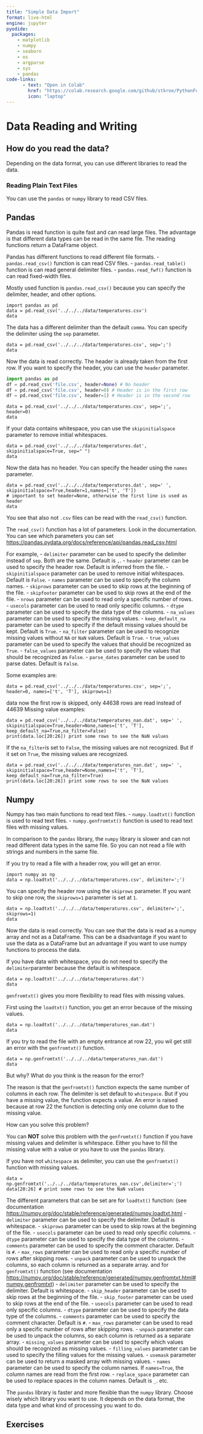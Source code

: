 ```yaml
---
title: "Simple Data Import"
format: live-html
engine: jupyter
pyodide:
  packages:
    - matplotlib
    - numpy
    - seaborn
    - os 
    - argparse
    - sys
    - pandas
code-links:
      - text: "Open in Colab"
        href: "https://colab.research.google.com/github/stkroe/PythonForChemists/blob/main/course/chapters/Basics/SimpleDataImport.ipynb"
        icon: "laptop"
--- 
```



# Data Reading and Writing {.unnumbered}


## How do you read the data? {.unnumbered}


Depending on the data format, you can use different libraries to read the data.


### Reading Plain Text Files {.unnumbered}

You can use the `pandas`  or `numpy` library to read CSV files. 



## Pandas {.unnumbered}
Pandas is read function is quite fast and can read large files.
The advantage is that different data types can be read in the same file. 
The reading functions return a DataFrame object. 

Pandas has different functions to read different file formats.
- `pandas.read_csv()` function is can read CSV files.
- `pandas.read_table()` function is can read general delimiter files.
- `pandas.read_fwf()` function is can read fixed-width files.


Mostly used function is
`pandas.read_csv()` 
because you can specify the delimiter, header, and other options.


```pyodide
import pandas as pd
data = pd.read_csv('../../../data/temperatures.csv')
data
```

The data has a different delimiter than the default `comma`. You can specify the delimiter using the `sep` parameter.



```pyodide
data = pd.read_csv('../../../data/temperatures.csv', sep=';')
data
```

Now the data is read correctly. The header is already taken from the first row. If you want to specify the header, you can use the `header` parameter.

```python
import pandas as pd
df = pd.read_csv('file.csv', header=None) # No header
df = pd.read_csv('file.csv', header=0) # Header is in the first row
df = pd.read_csv('file.csv', header=1) # Header is in the second row
```


```pyodide
data = pd.read_csv('../../../data/temperatures.csv', sep=';', header=0)
data
```

If your data contains whitespace, you can use the `skipinitialspace` parameter to remove initial whitespaces.

```pyodide
data = pd.read_csv('../../../data/temperatures.dat', skipinitialspace=True, sep=" ")
data
```

Now the data has no header. You can specify the header using the `names` parameter.


```pyodide
data = pd.read_csv('../../../data/temperatures.dat', sep=' ', skipinitialspace=True,header=1,names=['t', 'T'])
# important to set header=None, otherwise the first line is used as header
data
```


You see that also not `.csv` files can be read with the `read_csv()` function.


The `read_csv()` function has a lot of parameters. 
Look in the documentation. You can see which parameters you can set [https://pandas.pydata.org/docs/reference/api/pandas.read_csv.html](https://pandas.pydata.org/docs/reference/api/pandas.read_csv.html)

For example,
- `delimiter` parameter can be used to specify the delimiter instead of `sep`. Both are the same. Default is `,`.
- `header` parameter can be used to specify the header row. Default is inferred from the file.
- `skipinitialspace` parameter can be used to remove initial whitespaces. Default is `False`.
- `names` parameter can be used to specify the column names.
- `skiprows` parameter can be used to skip rows at the beginning of the file.
- `skipfooter` parameter can be used to skip rows at the end of the file.
- `nrows` parameter can be used to read only a specific number of rows.
- `usecols` parameter can be used to read only specific columns.
- `dtype` parameter can be used to specify the data type of the columns.
- `na_values` parameter can be used to specify the missing values.
- `keep_default_na` parameter can be used to specify if the default missing values should be kept. Default is `True`.
- `na_filter` parameter can be used to recognize missing values without `NA` or `NaN` values. Default is `True`.
- `true_values` parameter can be used to specify the values that should be recognized as `True`.
- `false_values` parameter can be used to specify the values that should be recognized as `False`.
- `parse_dates` parameter can be used to parse dates. Default is `False`.




Some examples are:



```pyodide
data = pd.read_csv('../../../data/temperatures.csv', sep=';', header=0, names=['t', 'T'], skiprows=1)
```
data now the first row is skipped, only 44638 rows are read instead of 44639
Missing value examples:


```pyodide
data = pd.read_csv('../../../data/temperatures_nan.dat', sep=' ', skipinitialspace=True,header=None,names=['t', 'T'],  keep_default_na=True,na_filter=False)
print(data.loc[20:26]) print some rows to see the NaN values
```


If the `na_filter`is set to `False`, the missing values are not recognized. But if it set on `True`, the missing values are recognized.

```pyodide
data = pd.read_csv('../../../data/temperatures_nan.dat', sep=' ', skipinitialspace=True,header=None,names=['t', 'T'],  keep_default_na=True,na_filter=True)
print(data.loc[20:26]) print some rows to see the NaN values
```


## Numpy {.unnumbered}
Numpy has two main functions to read text files.
- `numpy.loadtxt()` function is used to read text files.
- `numpy.genfromtxt()` function is used to read text files with missing values.

In comparison to the `pandas` library, the `numpy` library is slower and can not read different data types in the same file.
So you can not read a file with strings and numbers in the same file.



If you try to read a file with a header row, you will get an error. 


```pyodide
import numpy as np
data = np.loadtxt('../../../data/temperatures.csv', delimiter=';')
```

You can specify the header row using the `skiprows` parameter.
If you want to skip one row, the `skiprows=1` parameter is set at `1`.


```pyodide
data = np.loadtxt('../../../data/temperatures.csv', delimiter=';', skiprows=1)
data
```

Now the data is read correctly. You can see that the data is read as a numpy array and not as a DataFrame. This can be a disadvantage if you want to use the data as a DataFrame but an advantage if you want to use numpy functions to process the data.





If you have data with whitespace, you do not need to specify the `delimiter`paramter because the default is whitespace.


```pyodide
data = np.loadtxt('../../../data/temperatures.dat')
data
```

`genfromtxt()` gives you more flexibility to read files with missing values. 


First using the `loadtxt()` function, you get an error because of the missing values. 


```pyodide
data = np.loadtxt('../../../data/temperatures_nan.dat')
data
```

If you try to read the file with an empty entrance at row 22, you wil get still an error with the `genfromtxt()` function. 

```pyodide
data = np.genfromtxt('../../../data/temperatures_nan.dat')
data
```

But why?
What do you think is the reason for the error?


::: {.callout-caution collapse="true"}
The reason is that the `genfromtxt()` function expects the same number of columns in each row. The delimiter is set default to `whitespace`. But if you have a missing value, the function expects a value.
An error is raised because at row 22 the function is detecting only one column due to the missing value.
:::


How can you solve this problem?

::: {.callout-caution collapse="true"}
You can **NOT** solve this problem with the `genfromtxt()` function if you have missing values and delimiter is whitespace.
Either you have to fill the missing value with a value or you have to use the `pandas` library.
:::



If you have not `whitespace` as delimiter, you can use the `genfromtxt()` function with missing values.


```pyodide
data = np.genfromtxt('../../../data/temperatures_nan.csv',delimiter=';')
data[20:26] # print some rows to see the NaN values
```

The different parameters that can be set are for `loadtxt()` function:
(see documentation [https://numpy.org/doc/stable/reference/generated/numpy.loadtxt.html](https://numpy.org/doc/stable/reference/generated/numpy.loadtxt.html) 
- `delimiter` parameter can be used to specify the delimiter. Default is whitespace.
- `skiprows` parameter can be used to skip rows at the beginning of the file.
- `usecols` parameter can be used to read only specific columns.
- `dtype` parameter can be used to specify the data type of the columns.
- `comments` parameter can be used to specify the comment character. Default is `#`.
- `max_rows` parameter can be used to read only a specific number of rows after skipping rows.
- `unpack` parameter can be used to unpack the columns, so each column is returned as a separate array.
and for `genfromtxt()` function
(see documentation [https://numpy.org/doc/stable/reference/generated/numpy.genfromtxt.html#numpy.genfromtxt](https://numpy.org/doc/stable/reference/generated/numpy.genfromtxt.html#numpy.genfromtxt))
- `delimiter` parameter can be used to specify the delimiter. Default is whitespace.
- `skip_header` parameter can be used to skip rows at the beginning of the file.
- `skip_footer` parameter can be used to skip rows at the end of the file.
- `usecols` parameter can be used to read only specific columns.
- `dtype` parameter can be used to specify the data type of the columns.
- `comments` parameter can be used to specify the comment character. Default is `#`.
- `max_rows` parameter can be used to read only a specific number of rows after skipping rows.
- `unpack` parameter can be used to unpack the columns, so each column is returned as a separate array.
- `missing_values` parameter can be used to specify which values should be recognized as missing values.
- `filling_values` parameter can be used to specify the filling values for the missing values.
- `usemask` parameter can be used to return a masked array with missing values.
- `names` parameter can be used to specify the column names. If `names=True`, the column names are read from the first row.
- `replace_space` parameter can be used to replace spaces in the column names. Default is `_`.
etc.




::: {.callout-important}
The `pandas` library is faster and more flexible than the `numpy` library.
Choose wisely which library you want to use.
It depends on the data format, the data type and what kind of processing you want to do.
:::


## Exercises {.unnumbered}







